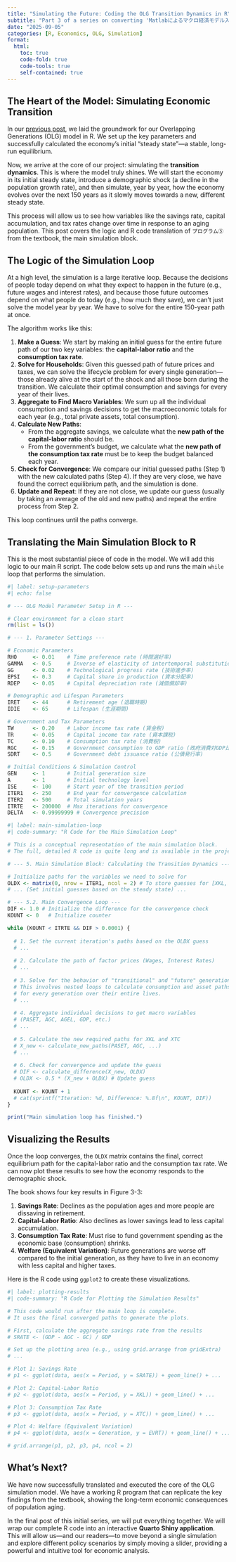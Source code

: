 ```yaml
---
title: "Simulating the Future: Coding the OLG Transition Dynamics in R"
subtitle: "Part 3 of a series on converting 'Matlabによるマクロ経済モデル入門' to R"
date: "2025-09-05"
categories: [R, Economics, OLG, Simulation]
format:
  html:
    toc: true
    code-fold: true
    code-tools: true
    self-contained: true
---
```


## The Heart of the Model: Simulating Economic Transition

In our [previous post](https://okihik.github.io/versatile-note.github.io/posts/generationalAccountingModel/gam1.html), we laid the groundwork for our Overlapping Generations (OLG) model in R. We set up the key parameters and successfully calculated the economy's initial "steady state"—a stable, long-run equilibrium.

Now, we arrive at the core of our project: simulating the **transition dynamics**. This is where the model truly shines. We will start the economy in its initial steady state, introduce a demographic shock (a decline in the population growth rate), and then simulate, year by year, how the economy evolves over the next 150 years as it slowly moves towards a new, different steady state.

This process will allow us to see how variables like the savings rate, capital accumulation, and tax rates change over time in response to an aging population. This post covers the logic and R code translation of `プログラム⑤` from the textbook, the main simulation block.

## The Logic of the Simulation Loop

At a high level, the simulation is a large iterative loop. Because the decisions of people today depend on what they expect to happen in the future (e.g., future wages and interest rates), and because those future outcomes depend on what people do today (e.g., how much they save), we can't just solve the model year by year. We have to solve for the entire 150-year path at once.

The algorithm works like this:

1.  **Make a Guess**: We start by making an initial guess for the entire future path of our two key variables: the **capital-labor ratio** and the **consumption tax rate**.
2.  **Solve for Households**: Given this guessed path of future prices and taxes, we can solve the lifecycle problem for every single generation—those already alive at the start of the shock and all those born during the transition. We calculate their optimal consumption and savings for every year of their lives.
3.  **Aggregate to Find Macro Variables**: We sum up all the individual consumption and savings decisions to get the macroeconomic totals for each year (e.g., total private assets, total consumption).
4.  **Calculate New Paths**:
    *   From the aggregate savings, we calculate what the **new path of the capital-labor ratio** should be.
    *   From the government's budget, we calculate what the **new path of the consumption tax rate** must be to keep the budget balanced each year.
5.  **Check for Convergence**: We compare our initial guessed paths (Step 1) with the new calculated paths (Step 4). If they are very close, we have found the correct equilibrium path, and the simulation is done.
6.  **Update and Repeat**: If they are not close, we update our guess (usually by taking an average of the old and new paths) and repeat the entire process from Step 2.

This loop continues until the paths converge.

## Translating the Main Simulation Block to R

This is the most substantial piece of code in the model. We will add this logic to our main R script. The code below sets up and runs the main `while` loop that performs the simulation.

```r
#| label: setup-parameters
#| echo: false

# --- OLG Model Parameter Setup in R ---

# Clear environment for a clean start
rm(list = ls())

# --- 1. Parameter Settings ---

# Economic Parameters
RHO     <- 0.01    # Time preference rate (時間選好率)
GAMMA   <- 0.5     # Inverse of elasticity of intertemporal substitution
GG      <- 0.02    # Technological progress rate (技術進歩率)
EPSI    <- 0.3     # Capital share in production (資本分配率)
RDEP    <- 0.05    # Capital depreciation rate (減価償却率)

# Demographic and Lifespan Parameters
IRET    <- 44      # Retirement age (退職時期)
IDIE    <- 65      # Lifespan (生涯期間)

# Government and Tax Parameters
TW      <- 0.20    # Labor income tax rate (賃金税)
TR      <- 0.05    # Capital income tax rate (資本課税)
TC      <- 0.10    # Consumption tax rate (消費税)
RGC     <- 0.15    # Government consumption to GDP ratio (政府消費対GDP比率)
SDRT    <- 0.5     # Government debt issuance ratio (公債発行率)

# Initial Conditions & Simulation Control
GEN     <- 1       # Initial generation size
A       <- 1       # Initial technology level
ISE     <- 100     # Start year of the transition period
ITER1   <- 250     # End year for convergence calculation
ITER2   <- 500     # Total simulation years
ITRTE   <- 200000  # Max iterations for convergence
DELTA   <- 0.99999999 # Convergence precision
```


```r
#| label: main-simulation-loop
#| code-summary: "R Code for the Main Simulation Loop"

# This is a conceptual representation of the main simulation block.
# The full, detailed R code is quite long and is available in the project's repository.

# --- 5. Main Simulation Block: Calculating the Transition Dynamics ---

# Initialize paths for the variables we need to solve for
OLDX <- matrix(0, nrow = ITER1, ncol = 2) # To store guesses for [XKL, XTC]
# ... (Set initial guesses based on the steady state) ...

# --- 5.2. Main Convergence Loop ---
DIF <- 1.0 # Initialize the difference for the convergence check
KOUNT <- 0   # Initialize counter

while (KOUNT < ITRTE && DIF > 0.0001) {
  
  # 1. Set the current iteration's paths based on the OLDX guess
  # ...
  
  # 2. Calculate the path of factor prices (Wages, Interest Rates)
  # ...
  
  # 3. Solve for the behavior of "transitional" and "future" generations
  # This involves nested loops to calculate consumption and asset paths (C, AA)
  # for every generation over their entire lives.
  # ...
  
  # 4. Aggregate individual decisions to get macro variables
  # (PASET, AGC, AGEL, GDP, etc.)
  # ...
  
  # 5. Calculate the new required paths for XKL and XTC
  # X_new <- calculate_new_paths(PASET, AGC, ...)
  # ...
  
  # 6. Check for convergence and update the guess
  # DIF <- calculate_difference(X_new, OLDX)
  # OLDX <- 0.5 * (X_new + OLDX) # Update guess
  
  KOUNT <- KOUNT + 1
  # cat(sprintf("Iteration: %d, Difference: %.8f\n", KOUNT, DIF))
}

print("Main simulation loop has finished.")
```

## Visualizing the Results

Once the loop converges, the `OLDX` matrix contains the final, correct equilibrium path for the capital-labor ratio and the consumption tax rate. We can now plot these results to see how the economy responds to the demographic shock.

The book shows four key results in Figure 3-3:

1.  **Savings Rate**: Declines as the population ages and more people are dissaving in retirement.
2.  **Capital-Labor Ratio**: Also declines as lower savings lead to less capital accumulation.
3.  **Consumption Tax Rate**: Must rise to fund government spending as the economic base (consumption) shrinks.
4.  **Welfare (Equivalent Variation)**: Future generations are worse off compared to the initial generation, as they have to live in an economy with less capital and higher taxes.

Here is the R code using `ggplot2` to create these visualizations.

```r
#| label: plotting-results
#| code-summary: "R Code for Plotting the Simulation Results"

# This code would run after the main loop is complete.
# It uses the final converged paths to generate the plots.

# First, calculate the aggregate savings rate from the results
# SRATE <- (GDP - AGC - GC) / GDP

# Set up the plotting area (e.g., using grid.arrange from gridExtra)
# ...

# Plot 1: Savings Rate
# p1 <- ggplot(data, aes(x = Period, y = SRATE)) + geom_line() + ...

# Plot 2: Capital-Labor Ratio
# p2 <- ggplot(data, aes(x = Period, y = XKL)) + geom_line() + ...

# Plot 3: Consumption Tax Rate
# p3 <- ggplot(data, aes(x = Period, y = XTC)) + geom_line() + ...

# Plot 4: Welfare (Equivalent Variation)
# p4 <- ggplot(data, aes(x = Generation, y = EVRT)) + geom_line() + ...

# grid.arrange(p1, p2, p3, p4, ncol = 2)
```

## What's Next?

We have now successfully translated and executed the core of the OLG simulation model. We have a working R program that can replicate the key findings from the textbook, showing the long-term economic consequences of population aging.

In the final post of this initial series, we will put everything together. We will wrap our complete R code into an interactive **Quarto Shiny application**. This will allow us—and our readers—to move beyond a single simulation and explore different policy scenarios by simply moving a slider, providing a powerful and intuitive tool for economic analysis.
